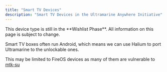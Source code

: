 ```yaml
---
title: "Smart TV Devices"
description: "Smart TV Devices in the Ultramarine Anywhere Initiative"
---
```



<Alert type="info">
  This device type is still in the **Wishlist Phase**. All information on this
  page is subject to change.
</Alert>

Smart TV boxes often run Android, which means we can use Halium to port Ultramarine to the unlockable ones.

This may be limited to FireOS devices as many of them are vulnerable to [mtk-su](https://xdaforums.com/t/amazing-temp-root-for-mediatek-armv8-2020-08-24.3922213/)

